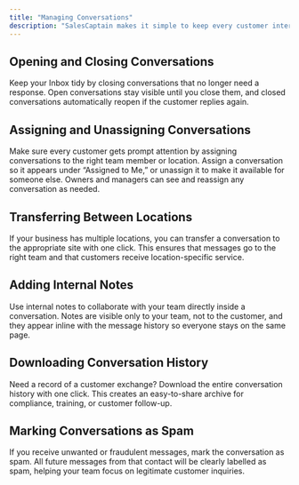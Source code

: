 ```yaml
---
title: "Managing Conversations"
description: "SalesCaptain makes it simple to keep every customer interaction organised. From assigning and transferring threads to adding internal notes or marking spam, you can manage conversations directly inside the Inbox without losing context."
---
```


## **Opening and Closing Conversations**

Keep your Inbox tidy by closing conversations that no longer need a response. Open conversations stay visible until you close them, and closed conversations automatically reopen if the customer replies again.

## **Assigning and Unassigning Conversations**

Make sure every customer gets prompt attention by assigning conversations to the right team member or location. Assign a conversation so it appears under “Assigned to Me,” or unassign it to make it available for someone else. Owners and managers can see and reassign any conversation as needed.

## **Transferring Between Locations**

If your business has multiple locations, you can transfer a conversation to the appropriate site with one click. This ensures that messages go to the right team and that customers receive location-specific service.

## **Adding Internal Notes**

Use internal notes to collaborate with your team directly inside a conversation. Notes are visible only to your team, not to the customer, and they appear inline with the message history so everyone stays on the same page.

## **Downloading Conversation History**

Need a record of a customer exchange? Download the entire conversation history with one click. This creates an easy-to-share archive for compliance, training, or customer follow-up.

## **Marking Conversations as Spam**

If you receive unwanted or fraudulent messages, mark the conversation as spam. All future messages from that contact will be clearly labelled as spam, helping your team focus on legitimate customer inquiries.